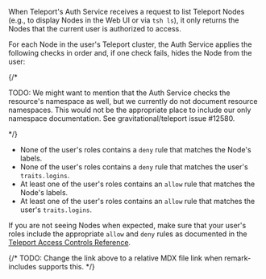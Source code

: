 When Teleport's Auth Service receives a request to list Teleport Nodes (e.g., to
display Nodes in the Web UI or via `tsh ls`), it only returns the Nodes that the
current user is authorized to access.

For each Node in the user's Teleport cluster, the Auth Service applies the
following checks in order and, if one check fails, hides the Node from the user:

{/*

 TODO: We might want to mention that the Auth Service checks the resource's
 namespace as well, but we currently do not document resource namespaces.
 This would not be the appropriate place to include our only namespace
 documentation. See gravitational/teleport issue #12580.
 
*/}

- None of the user's roles contains a `deny` rule that matches the Node's labels.
- None of the user's roles contains a `deny` rule that matches the user's
  `traits.logins`.
- At least one of the user's roles contains an `allow` rule that matches the
  Node's labels.
- At least one of the user's roles contains an `allow` rule that matches the
  user's `traits.logins`.

If you are not seeing Nodes when expected, make sure that your user's roles
include the appropriate `allow` and `deny` rules as documented in the
[Teleport Access Controls Reference](/docs/access-controls/reference).

{/* TODO: Change the link above to a relative MDX file link when remark-includes
supports this. */}